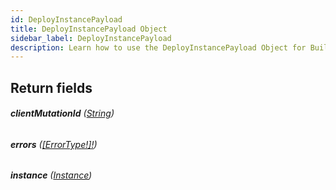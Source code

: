 ```yaml
---
id: DeployInstancePayload
title: DeployInstancePayload Object
sidebar_label: DeployInstancePayload
description: Learn how to use the DeployInstancePayload Object for Builder's API.
---
```


## Return fields

###### <b>clientMutationId</b> ([String](/composer/builder/api/schema/scalar/String.mdx))

###### <b>errors</b> ([[ErrorType!]!](/composer/builder/api/schema/object/ErrorType.mdx))

###### <b>instance</b> ([Instance](/composer/builder/api/schema/object/Instance.mdx))
